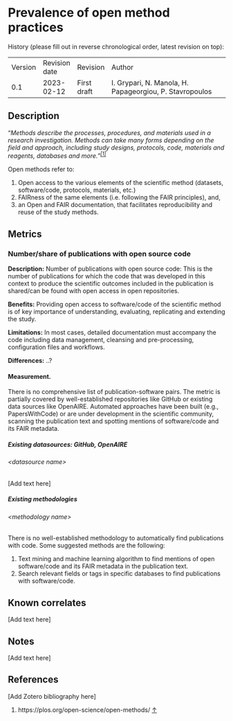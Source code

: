 # Prevalence of open method practices {#prevalence-of-open-method-practices .unnumbered}

History (please fill out in reverse chronological order, latest revision
on top):

|         |               |             |                                                         |
|---------|---------------|-------------|---------------------------------------------------------|
| Version | Revision date | Revision    | Author                                                  |
| 0.1     | 2023-02-12    | First draft | I. Grypari, N. Manola, H. Papageorgiou, P. Stavropoulos |

## Description

“*Methods describe the processes, procedures, and materials used in a
research investigation. Methods can take many forms depending on the
field and approach, including study designs, protocols, code, materials
and reagents, databases and
more.”^[\[1\]](#footnote-2){#footnote-ref-2}^*

Open methods refer to:

1.  Open access to the various elements of the scientific method
    (datasets, software/code, protocols, materials, etc.)
2.  FAIRness of the same elements (i.e. following the FAIR principles),
    and,
3.  an Open and FAIR documentation, that facilitates reproducibility and
    reuse of the study methods.

## Metrics

### Number/share of publications with open source code

**Description:** Number of publications with open source code: This is
the number of publications for which the code that was developed in this
context to produce the scientific outcomes included in the publication
is shared/can be found with open access in open repositories.

**Benefits:** Providing open access to software/code of the scientific
method is of key importance of understanding, evaluating, replicating
and extending the study.

**Limitations:** In most cases, detailed documentation must accompany
the code including data management, cleansing and pre-processing,
configuration files and workflows.

**Differences:** ..?

#### Measurement.

There is no comprehensive list of publication-software pairs. The metric
is partially covered by well-established repositories like GitHub or
existing data sources like OpenAIRE. Automated approaches have been
built (e.g., PapersWithCode) or are under development in the scientific
community, scanning the publication text and spotting mentions of
software/code and its FAIR metadata.

##### Existing datasources: **GitHub, OpenAIRE**

###### &lt;datasource name&gt;

\[Add text here\]

##### Existing methodologies

###### &lt;methodology name&gt;

There is no well-established methodology to automatically find
publications with code. Some suggested methods are the following:

1.  Text mining and machine learning algorithm to find mentions of open
    software/code and its FAIR metadata in the publication text.
2.  Search relevant fields or tags in specific databases to find
    publications with software/code.

## Known correlates

\[Add text here\]

## Notes

\[Add text here\]

## References

\[Add Zotero bibliography here\]

1.  ::: {#footnote-2}
    https://plos.org/open-science/open-methods/ [↑](#footnote-ref-2)
    :::

